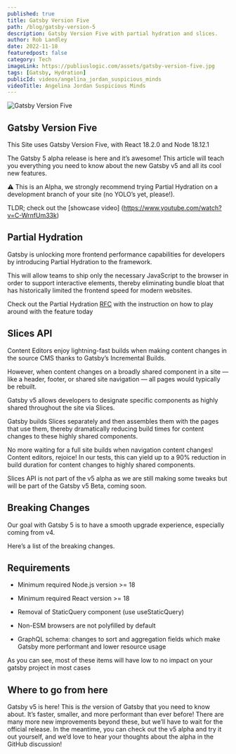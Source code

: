 ```yaml
---
published: true
title: Gatsby Version Five
path: /blog/gatsby-version-5
description: Gatsby Version Five with partial hydration and slices.
author: Rob Landley
date: 2022-11-18
featuredpost: false
category: Tech
imageLink: https://publiuslogic.com/assets/gatsby-version-five.jpg
tags: [Gatsby, Hydration]
publicId: videos/angelina_jordan_suspicious_minds
videoTitle: Angelina Jordan Suspicious Minds
---
```


![Gatsby Version Five](../../../static/assets/gatsby-version-five.jpg)

## Gatsby Version Five

This Site uses Gatsby Version Five, with React 18.2.0 and Node 18.12.1

The Gatsby 5 alpha release is here and it’s awesome! This article will teach you everything you need to know about the new Gatsby v5 and all its cool new features.

⚠️ This is an Alpha, we strongly recommend trying Partial Hydration on a development branch of your site (no YOLO’s yet, please!).

TLDR; check out the [showcase video] (https://www.youtube.com/watch?v=C-WrnfUm33k)

## Partial Hydration

<Section>

Gatsby is unlocking more frontend performance capabilities for developers by introducing Partial Hydration to the framework. 

This will allow teams to ship only the necessary JavaScript to the browser in order to support interactive elements, thereby eliminating bundle bloat that has historically limited the frontend speed for modern websites.

Check out the Partial Hydration [RFC](https://github.com/gatsbyjs/gatsby/discussions/36608) with the instruction on how to play around with the feature today

</Section>

## Slices API

<Section>

Content Editors enjoy lightning-fast builds when making content changes in the source CMS thanks to Gatsby’s Incremental Builds. 

However, when content changes on a broadly shared component in a site — like a header, footer, or shared site navigation — all pages would typically be rebuilt. 

Gatsby v5 allows developers to designate specific components as highly shared throughout the site via Slices. 

Gatsby builds Slices separately and then assembles them with the pages that use them, thereby dramatically reducing build times for content changes to these highly shared components. 

No more waiting for a full site builds when navigation content changes! Content editors, rejoice! In our tests, this can yield up to a 90% reduction in build duration for content changes to highly shared components. 

Slices API is not part of the v5 alpha as we are still making some tweaks but will be part of the Gatsby v5 Beta, coming soon.

</Section>

## Breaking Changes

<Section>

Our goal with Gatsby 5 is to have a smooth upgrade experience, especially coming from v4. 

Here’s a list of the breaking changes.

</Section>

## Requirements

<Section>

* Minimum required Node.js version >= 18

* Minimum required React version >= 18

* Removal of StaticQuery component (use useStaticQuery)

* Non-ESM browsers are not polyfilled by default

* GraphQL schema: changes to sort and aggregation fields which make Gatsby more performant and lower resource usage
 
</Section>

<Section>

As you can see, most of these items will have low to no impact on your gatsby project in most cases

## Where to go from here

Gatsby v5 is here! This is *the* version of Gatsby that you need to know about. It’s faster, smaller, and more performant than ever before! There are many more new improvements beyond these, but we’ll have to wait for the official release. In the meantime, you can check out the v5 alpha and try it out yourself, and we’d love to hear your thoughts about the alpha in the GitHub discussion!

</Section>

<WavyHr className="mt-1 mb-1 text-fuchsia-600" />
